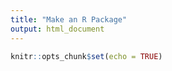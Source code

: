 ```yaml
---
title: "Make an R Package"
output: html_document
---
```


```r
knitr::opts_chunk$set(echo = TRUE)
```

